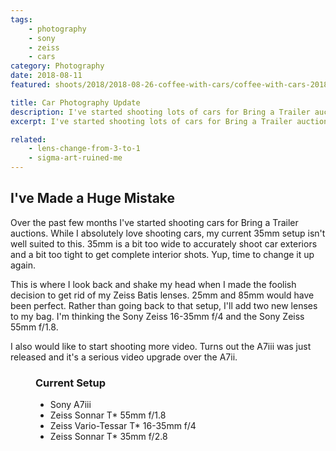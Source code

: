```yaml
---
tags:
    - photography
    - sony
    - zeiss
    - cars
category: Photography
date: 2018-08-11
featured: shoots/2018/2018-08-26-coffee-with-cars/coffee-with-cars-2018_002

title: Car Photography Update
description: I've started shooting lots of cars for Bring a Trailer auctions. That means I'm in need of a lens upgrade!
excerpt: I've started shooting lots of cars for Bring a Trailer auctions. That means I'm in need of a lens upgrade! One single 35mm Sony Zeiss wasn't going to cut it. It's too wide for exteriors and not wide enough for interiors. I'm thinking one around the 50mm mark and something down around the 20mm mark.

related:
    - lens-change-from-3-to-1
    - sigma-art-ruined-me
---
```



## I've Made a Huge Mistake

Over the past few months I've started shooting cars for Bring a Trailer auctions. While I absolutely love shooting cars, my current 35mm setup isn't well suited to this. 35mm is a bit too wide to accurately shoot car exteriors and a bit too tight to get complete interior shots. Yup, time to change it up again.

This is where I look back and shake my head when I made the foolish decision to get rid of my Zeiss Batis lenses. 25mm and 85mm would have been perfect. Rather than going back to that setup, I'll add two new lenses to my bag. I'm thinking the Sony Zeiss 16-35mm f/4 and the Sony Zeiss 55mm f/1.8.

I also would like to start shooting more video. Turns out the A7iii was just released and it's a serious video upgrade over the A7ii.

<Figure
    src="shoots/2018/2018-08-26-coffee-with-cars/coffee-with-cars-2018_003"
    sizes="(min-width: 768px) 75vw, 100vw"
    class="h-full w-full"
/>

### Current Setup

-   Sony A7iii
-   Zeiss Sonnar T\* 55mm f/1.8
-   Zeiss Vario-Tessar T\* 16-35mm f/4
-   Zeiss Sonnar T\* 35mm f/2.8
